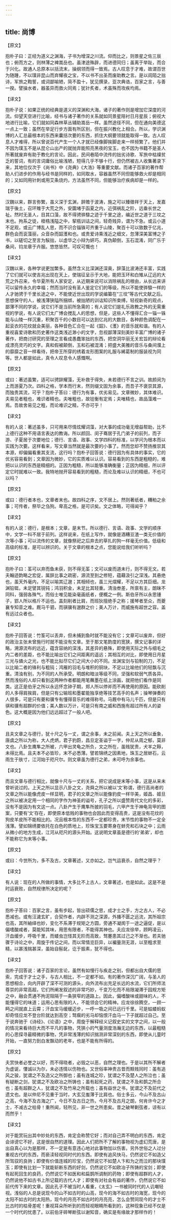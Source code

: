 ```yaml
---
---
---
```

title: 尚博
---



【原文】

抱朴子曰：正经为道义之渊海，子书为增深之川流。仰而比之，则景星之佐三辰也；俯而方之，则林薄之裨嵩岳也。虽津途殊辟，而进德同归；虽离于举趾，而合于兴化。故通人总原本以括流末，操纲领而得一致焉。古人叹息于才难，故谓百世为随踵，不以璞非昆山而弃耀夜之宝，不以书不出圣而废助教之言。是以闾陌之拙诗，军旅之鞫誓，或词鄙喻陋，简不盈十，犹见撰录，亚次典诰，百家之言，与善一揆。譬操水者，器虽异而救火同焉；犹针炙者，术虽殊而攻疾均焉。

【译文】

抱朴子说：如果正统的经典是道义的深渊和大海，诸子的著作则是增加它深度的河流。仰望天空进行比喻，经书与诸子著作的关系就如同景星陪衬日月星辰；俯视大地进行比喻，它们就如同森林草丛辅助嵩岳一样。虽然途径不同，但在通向美德这一点上一致；虽然在举足行步方面有所区别，但在振兴教化上相合。所以，学识渊博的人汇总最根本的东西来囊括次要的东西，抓住大纲要领就能取得一致。古人叹息人才难得，所以曾说百代产生一个人才就已经像脚挨脚走来一样频繁了。他们并不因为璞玉不是从昆仑山出产的就抛弃能照亮黑夜的宝玉，也不因为书籍不是圣人所著就废弃有助于教化的言论。因此，民间巷陌中流传的拙劣诗歌、军旅中枯燥贫乏的誓词，有的言词庸俗比喻浅陋，短得几乎不够十行，但仍然被古人收集著录下来，其地位仅次于《尚书》中《尧典》《大浩》等重要文献。而诸子百家的著作帮助人们进步的作用与经书是同样的，如同取水，容器虽然不同但能够救火却是相同的；又如同用针刺或用艾条烧灼，方法虽然不同，但能够治疗疾病却是一样的。

【原文】

汉魏以来，群言弥繁，虽义深于玄渊，辞赡于波涛，施之可以臻徵祥于天上，发嘉瑞于後土，召环雉于大荒之外，安圜堵于函夏之内，近弭祸乱之阶，远垂长世之祉。然时无圣人，目其口藻，故不得骋骅騄之迹于千里之途，编近世之道于三坟之末也。拘系之徒，桎梏浅隘之中，挈瓶训诂之间，轻奇贱异，谓为不急。或云小道不足观，或云广博乱人思，而不识合锱铢可齐重于山陵，聚百十可以致数于亿兆，群色会而衮藻丽，众音杂而韶濩和也。或贵爱诗乘浅近之细文，忽薄深美富博之子书，以磋切之至言为騃拙，以虚华之小辩为妍巧，真伪颠倒，玉石混淆，同广乐于桑间，钧龙章于卉服。悠悠皆然，可叹可慨也！

【译文】

汉魏以来，各种学说更加繁多。虽然含义比深渊还深奥，辞藻比波涛还丰富，实践了它们就可以使吉兆出现在天上，使瑞征呈示于大地，能把玉环和白雉从辽远的大荒之外召来，令华夏所有人家安定，从近期来说可以消除祸乱的根由，从长远来讲可以留传永久的幸福；然而当时没有圣人鉴定它们的等级，所以不能使骅騄一样的人才驰骋于千里长途之中，不能使近世出现的学说编纂在“三坟”等古代文献之后。思想保守的人，被浅薄狭隘所捆绑，被拙陋的训诂知识所束缚，轻视新奇的观点，鄙薄不同的学说，说它们不是当前所急需的；有人说它们是礼乐政教之外的无需重视的学说，有人说它们太广博会搅乱人的思想，但是，这些人不懂得汇合一锱一铢能与山陵一样沉重，积聚百千的小数目可以达到亿兆的大数目，各种颜色调配在一起衮衣的花纹就会美丽，各种音色汇合在一起《韶》、《濩》的音乐就和谐。有的人重视喜爱诗歌和历史著作这类浅近渺小的文字，忽视鄙薄深刻美妙丰富广博的诸子著作，把商讨研究的至理之言看成愚蠢笨拙的东西，把空洞华丽无关宏旨的辩论看成漂亮灵巧的文字。真和假被颠倒，玉和石被混淆；把盛大美雅的音乐与桑间濮上的靡靡之音一样看待，把帝王所穿的绣着龙形图案的礼服与絺葛制的服装视为同等。世人都是如此，真令人叹息令人感慨啊。

【原文】

或曰：著述虽繁，适可以骋辞耀藻，无补救于得失，未若德行不言之训。故颜闵为上而游夏乃次。四科之格，学本而行末，然则缀文固为余事，而吾子不褒崇其源，而独贵其流，可乎？抱朴子答曰：德行为有事，优劣易见。文章微妙，其体难识。夫易见者粗也，难识者精也。夫唯粗也，故铨衡有定焉；夫唯精也，故品藻难一焉。吾故舍易见之粗，而论难识之精，不亦可乎！

【译文】

有的人说：著述虽多，只可用来尽情炫耀词藻，对大事的成功毫无增益帮助，比不上德行这种不用语言表达的教诲。所以颜回、闵子骞居于孔门弟子的前列，而子游、子夏居于次要地位；德行、言语、政事、文学四科的标准，以学问为根本而以实践为次要。这样看来，写文章当然就是最次要的小事了。然而您却不赞扬推崇其本源，却偏偏看重其支流，这行吗？抱朴子回答说：德行因为有具体的事实，它的优劣容易看到；文章因为微妙，它的实质难以认识。容易看到的东西是粗糙的，难把以认识的东西是精细的。正因为粗糙，所以能够准确衡量；正因为精细，所以评定它时就难以一致。我特地抛开容易看到的粗糙，而论及难以认识的精细，不也可以吗？

【原文】

或曰：德行者本也，文章者末也。故四科之序，文不居上。然则著纸者，糟粕之余事；可传者，祭毕之刍狗。卑高之格，是可识矣。文之体略，可得闻乎？

【译文】

有的人说：德行，是根本；文章，是末节。所以德行、言语、政事、文学的顺序中，文学一科不居于前列。这样说来，在纸上写作，就像是酒糟豆渣一类无价值的次等小事；可以流传的文章，就像祭祀之后弃去的草扎的狗一样毫无价值。低级和高级的标准，是可以辨识的。关于文章的根本之点，您能说给我们听听吗？

【原文】

抱朴子曰：荃可以弃而鱼未获，则不得无荃；文可以废而道未行，则不得无文。若夫翰迹韵略之宏促，属辞比事之疏密，源流至到之修短，蕴藉汲引之深浅。其悬绝也，虽天外毫内，不足以喻其辽邈；其相倾也，虽三光熠耀，不足以方其巨细。龙渊铅铤，未足譬其锐钝；鸿羽积金，未足比其轻重。清浊叁差，所禀有主，朗昧不同科，强弱各殊气，而俗士唯见能染毫画纸者，便概之一例。斯伯牙所以永思锺子，郢人所以格斤不运也。盖刻削者比肩，而班狄擅绝手之称；援琴者至众，而夔襄专知音之难。厩马千驷，而骐骥有邈群之价；美人万计，而威施有超世之容。盖有远过众者也。

【译文】

抱朴子回答说：竹筌可以丢弃，但未捕到鱼时就不能没有它；文章可以废弃，但好的政治主张未曾施行时就不能没有文章。至于那文笔韵度的宽狭，撰文记事的详略，溯源流布的远近，蕴含容纳的深浅，其差异的悬殊，即使用天际之外与细毛之内二者的差距，也不能比喻出它们之间距离的遥远；其相互的对比，即使用日月星三光与燐火之光，也不能比拟尽它们之间大小的不同。龙渊宝剑与铅制的刀，不足以比喻二者的锋利与粗钝；鸿雁的羽毛与堆积的铜块，不足以比喻他们的轻飘与沉重。清浊有别，为不同的人所承受。明朗和暗淡等级不同，坚强和软弱气质各异。然而浅俗的人却只看到这两种作者都能用笔蘸墨在纸上涂画，就把他们看作是同类。这正是伯牙之所以永远怀念钟子期，郑人所以停斧而不再使用的原因。能砍削的人多得肩挨肩，但是只有公输班和墨翟能独享绝等技艺高手的名声；操琴弹奏的人很多，可是只有夔和骥专有懂得音乐的难得称号。马厩中有马儿千匹，但是只有骐和骥有超群的价值；美人数以万计，可是只有南之威和西施有超过所有人的姿色。这大概是因为他们远远超过了一般人吧。

【原文】

且夫文章之与德行，犹十尺之与一丈，谓之余事，未之前闻。夫上天之所以垂象，唐虞之所以为称，大人虎炳，君子豹蔚，昌旦定圣谥于一字，仲尼从周之郁，莫非文也。八卦生鹰隼之所被，六甲出灵龟之所负，文之所在，虽贱犹贵，犬羊之鞟，未得比焉。且夫本不必皆珍，末不必悉薄。譬若锦绣之因素地，珠玉之居蚌石，云雨生于肤寸，江河始于咫尺尔。则文章虽为德行之弟，未可呼为余事也。

【译文】

而且文章与德行相比，就像十尺与一丈的关系，把它说成是末等小事，这是从来未曾听说过的。上天之所以显示八卦之文，尧舜之所以被以‘文’称谓，德行高尚者的文章之所以能像虎皮一样显明，君子的文章之所以能像豹皮一样华美，姬昌、姬旦之所以被决定用一个相同的字作为神圣的谥号，孔子之所以盛赞周代文化的多彩，没有不是因为有文这一点。八卦产生于鹰隼所披的羽毛，六甲产生于神龟背甲的图案，只要有‘文’存在，即使原本低贱的事物也会因此而变得高贵，这是没有花纹的狗皮羊皮所不能相比的。况且根本性的东西不一定都珍贵，末节性的事物不一定全浅薄。譬如锦绣要依托在白色的质地上，珍珠宝玉要寄身在蚌壳和石块之中；云雨从微小的地方生成，江河从咫尺的源头开始。这说明文章虽是德行的‘弟弟’，却也不能称它为末等小事。

【原文】

或曰：今世所为，多不及古，文章著述，又亦如之。岂气运衰杀，自然之理乎？

【译文】

有人说：现在的人所做的事情，大多比不上古人，文章著述，也是如此。这是不是时运衰败，自然规律所决定的呢？

【原文】

抱朴子答曰：百家之言，虽有步起，皆出硕儒之思，成才士之手，方之古人，不必悉减也。或有汪濊玄旷，合契作者，内辟不测之深源，外播不匮之远流，其所祖宗也高，其所紬绎也妙，变化不系滞于规矩之方圆，旁通不凝阂于一途之逼促，是以偏嗜酸咸者，莫能知其味，用思有限者，不能得其神也。夫应龙徐举，顾眄凌云，汗血缓步，呼吸千里，而蝼虫岂怪其无阶而高致，驽蹇患其过己之不渐也。若夫驰骤于诗论之中，周旋于传记之间，而以常情览巨异，以褊量测无涯，以至粗求至精，以甚浅揣甚深，虽始自髫龀，讫于振素，犹不得也。

【译文】

抱朴子回答说：诸子百家的言论，虽然有如慢行与疾走之别，但都出自大儒的思索，完成于才士之手，与古人相比，不一定都不如。有的著作深沉广阔，与圣人的思想相合，向内开辟了深不可测的源头，向外流布出充足长远的水流，它们所师法尊崇的非常高超，它们所阐发叙述的非常巧妙，千变万化而不局限凝滞于园规方矩之中，融会贯通不拘泥阻隔于一条狭窄的道路上。因此，偏嗜酸味或甜味的人，不能懂得它的味道；运用心思有限的人，不能领会它的精神。应龙徐徐腾空，一顾一眄之间就直上云霄；汗血宝马缓缓迈步，一呼一吸之间已远行千里。可是蛄蝼蚂蚁却奇怪应龙不登台阶就达到高空；驽瘸的劣马却恼恨汗血马一下子就超过自己。至于说奔驰于《诗经》、《论语》之中，周旋于解释经义记叙史实的文字之间，以一般的情况来看待巨大而不平凡的事物，凭狭小的气量测度浩瀚无边的东西，以最粗糙的心思探寻最精微的事物，凭非常浅薄的知识揣测非常深刻的东西，即使从儿童时开始，一直努力到白发飘动的老年，也是不能有所得的。

【原文】

夫赏快者必誉之以好，而不得晓者，必毁之以恶，自然之理也。于是以其所不解者为虚诞，慺诚以为尔，未必违情以伤物也。又世俗率神贵古昔而黩贱同时：虽有追风之骏，犹谓之不及造父之所御也；虽有连城之珍，犹谓之不及楚人之所泣也；虽有疑断之剑，犹谓之不及欧冶之所铸也；虽有起死之药，犹谓之不及和鹊之所合也；虽有超群之人，犹谓之不及竹帛之所载也；虽有益世之书，犹谓之不及前代之遗文也。是以仲尼不见重于当时，大玄见蚩薄于比肩也。俗士多云，今山不及古山之高，今海不及古海之广，今日不及古日之热，今月不及古月之朗，何肯许今之才士，不减古之枯骨！重所闻，轻所见，非一世之所患矣。昔之破琴剿弦者，谅有以而然乎！

【译文】

对于能赏玩出其中妙处的东西，肯定会称赞它好；而对自己弄不明白的东西，肯定会诽谤它不好，这是很自然的道理。因此人们把所不了解的事物视为虚幻荒唐，是出自真心以为是那样，不一定是有意违心地对此事物加以伤害。另外世俗之人过分重视古代的东西，而亵渎轻视同时代的东西。即使有追风快马，仍然说它不如造父所驾驭的良驹；即使有价值连城的珍宝，仍然说它不如楚人卞和为之而泣的那块璞玉；即使有比划一下就能斩断东西的好剑，仍然说它不如欧冶子所铸的宝剑；即使有起死回生的良药，仍然说它不如医和和扁鹊所调制的药物；即使有超群的人才，仍然说他不如古书上所记载的古代人才；即使有对社会有益的著作，仍然说它不如前代传下来的文章。因此孔子不被当时人看重，《太玄》一书被同时代的人讥嘲轻视。浅俗的人总是说现今的山不如古时的山高，现今的海不如古时的海宽，现今的太阳不如古时的太阳热，现今的月亮不如古时的月亮亮，怎么会赞同现今的才士不比古时的枯骨差呢！重视耳朵所听到的而轻视眼睛所看到的，这种现象已经不仅是一个时代的忧患了。以前伯牙碎琴断弦以谢知音，确实是有缘故才那样作的！